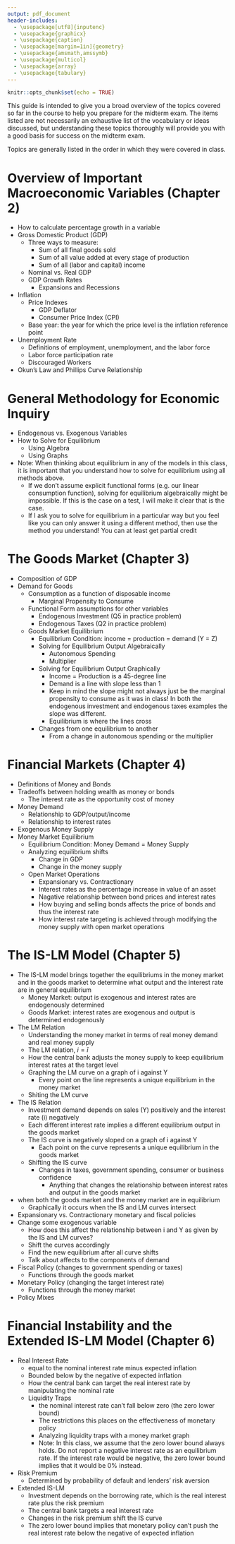 ```yaml
---
output: pdf_document
header-includes: 
  - \usepackage[utf8]{inputenc}
  - \usepackage{graphicx}
  - \usepackage{caption}
  - \usepackage[margin=1in]{geometry}
  - \usepackage{amsmath,amssymb}
  - \usepackage{multicol}
  - \usepackage{array}
  - \usepackage{tabulary}
---
```


```r
knitr::opts_chunk$set(echo = TRUE)
```

\newcommand{\class}{EC 313, Summer 2019}
\newcommand{\term}{Xiang LI (GE)}
\newcommand{\examnum}{Midterm - Review Guide}

\noindent
\begin{tabular*}{\textwidth}{l @{\extracolsep{\fill}} r @{\extracolsep{6pt}} l}
\textbf{\class} & \textbf{Name: } & \makebox[2in]{\hrulefill}\\
\textbf{\term} &&\\
\textbf{\examnum} & \textbf{UO ID: } & \makebox[2in]{\hrulefill}\\
\end{tabular*}
\rule[2ex]{\textwidth}{2pt}



This guide is intended to give you a broad overview of the topics covered so far in the course to help you prepare for the midterm exam. The items listed are not necessarily an exhaustive list of the vocabulary or ideas discussed, but understanding these topics thoroughly will provide you with a good basis for success on the midterm exam.

Topics are generally listed in the order in which they were covered in class.

# Overview of Important Macroeconomic Variables (Chapter 2)
- How to calculate percentage growth in a variable
- Gross Domestic Product (GDP)
  - Three ways to measure:
    - Sum of all final goods sold
    - Sum of all value added at every stage of production
    - Sum of all (labor and capital) income
  - Nominal vs. Real GDP
  - GDP Growth Rates
    - Expansions and Recessions
- Inflation
  - Price Indexes
    - GDP Deflator
    - Consumer Price Index (CPI)
  - Base year: the year for which the price level is the inflation reference point
- Unemployment Rate
  - Definitions of employment, unemployment, and the labor force
  - Labor force participation rate
  - Discouraged Workers
- Okun’s Law and Phillips Curve Relationship
  
  
\vspace{.5in}
# General Methodology for Economic Inquiry
- Endogenous vs. Exogenous Variables
- How to Solve for Equilibrium
  - Using Algebra
  - Using Graphs
- Note: When thinking about equilibrium in any of the models in this class, it is important that you understand how to solve for equilibrium using all methods above.
  - If we don’t assume explicit functional forms (e.g. our linear consumption function), solving for equilibrium algebraically might be impossible. If this is the case on a test, I will make it clear that is the case.
  - If I ask you to solve for equilibrium in a particular way but you feel like you can only answer it using a different method, then use the method you understand! You can at least get partial credit
    
    
\vspace{.5in}
# The Goods Market (Chapter 3)
- Composition of GDP
- Demand for Goods
  - Consumption as a function of disposable income
    - Marginal Propensity to Consume
  - Functional Form assumptions for other variables
    - Endogenous Investment (Q5 in practice problem)
    - Endogenous Taxes (Q2 in practice problem)
  - Goods Market Equilibrium
    - Equilibrium Condition: income = production = demand (Y = Z)
    - Solving for Equilibrium Output Algebraically
      - Autonomous Spending
      - Multiplier
    - Solving for Equilibrium Output Graphically
      - Income = Production is a 45-degree line
      - Demand is a line with slope less than 1
      - Keep in mind the slope might not always just be the marginal propensity to consume as it was in class! In both the endogenous investment and endogenous taxes examples the slope was different.
      - Equilibrium is where the lines cross
    - Changes from one equilibrium to another
      - From a change in autonomous spending or the multiplier
      
      
\vspace{.5in}
# Financial Markets (Chapter 4)
- Definitions of Money and Bonds
- Tradeoffs between holding wealth as money or bonds
  - The interest rate as the opportunity cost of money
- Money Demand
  - Relationship to GDP/output/income
  - Relationship to interest rates
- Exogenous Money Supply
- Money Market Equilibrium
  - Equilibrium Condition: Money Demand = Money Supply
  - Analyzing equilibrium shifts
    - Change in GDP
    - Change in the money supply
  - Open Market Operations
    - Expansionary vs. Contractionary
    - Interest rates as the percentage increase in value of an asset
    - Nagative relationship between bond prices and interest rates
    - How buying and selling bonds affects the price of bonds and thus the interest rate
    - How interest rate targeting is achieved through modifying the money supply with open market operations
    
    
    
    
\vspace{.5in}
# The IS-LM Model (Chapter 5)
- The IS-LM model brings together the equilibriums in the money market and in the goods market to determine what output and the interest rate are in general equilibrium
  - Money Market: output is exogenous and interest rates are endogenously determined
  - Goods Market: interest rates are exogenous and output is determined endogenously
- The LM Relation
  - Understanding the money market in terms of real money demand and real money supply
  - The LM relation, $i=\bar{i}$
  - How the central bank adjusts the money supply to keep equilibrium interest rates at the target level
  - Graphing the LM curve on a graph of i against Y
    - Every point on the line represents a unique equilibrium in the money market
  - Shiting the LM curve 
- The IS Relation
  - Investment demand depends on sales (Y) positively and the interest rate (i) negatively
  - Each different interest rate implies a different equilibrium output in the goods market
  - The IS curve is negatively sloped on a graph of i against Y
    - Each point on the curve represents a unique equilibrium in the goods market
  - Shifting the IS curve
    - Changes in taxes, government spending, consumer or business confidence
      - Anything that changes the relationship between interest rates and output in the goods market
- when both the goods market and the money market are in equilibrium
  - Graphically it occurs when the IS and LM curves intersect
- Expansionary vs. Contractionary monetary and fiscal policies
- Change some exogenous variable
  - How does this affect the relationship between i and Y as given by the IS and LM curves?
  - Shift the curves accordingly
  - Find the new equilibrium after all curve shifts
  - Talk about affects to the components of demand
- Fiscal Policy (changes to government spending or taxes)
  - Functions through the goods market
- Monetary Policy (changing the target interest rate)
  - Functions through the money market
- Policy Mixes

# Financial Instability and the Extended IS-LM Model (Chapter 6)
- Real Interest Rate
  - equal to the nominal interest rate minus expected inflation
  - Bounded below by the negative of expected inflation
  - How the central bank can target the real interest rate by manipulating the nominal rate
  - Liquidity Traps
    - the nominal interest rate can’t fall below zero (the zero lower bound)
    - The restrictions this places on the effectiveness of monetary policy
    - Analyzing liquidity traps with a money market graph
    - Note: In this class, we assume that the zero lower bound always holds. Do not report a negative interest rate as an equilibrium rate. If the interest rate would be negative, the zero lower bound implies that it would be 0% instead.
- Risk Premium
  - Determined by probability of default and lenders’ risk aversion
- Extended IS-LM
  - Investment depends on the borrowing rate, which is the real interest rate plus the risk premium
  - The central bank targets a real interest rate
  - Changes in the risk premium shift the IS curve
  - The zero lower bound implies that monetary policy can’t push the real interest rate below the negative of expected inflation
  


    

    

